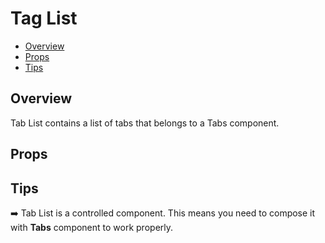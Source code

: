 
<Meta of={TabListStories} />

# Tag List

- [Overview](#overview)
- [Props](#props)
- [Tips](#tips)

## Overview

Tab List contains a list of tabs that belongs to a Tabs component.

<Canvas of={TabListStories.Default} />

## Props

<Controls of={TabListStories.Default} />

## Tips

➡️ Tab List is a controlled component. This means you need to compose it with **Tabs** component to work properly.
